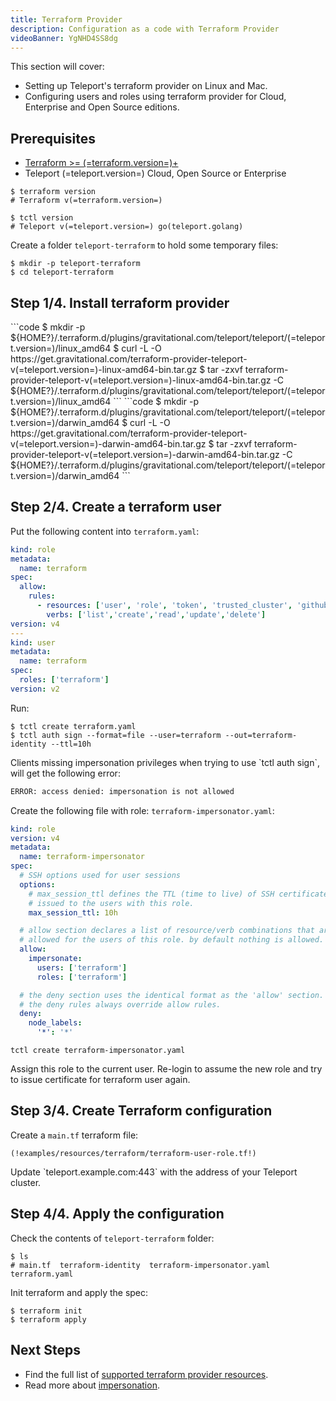 ```yaml
---
title: Terraform Provider
description: Configuration as a code with Terraform Provider
videoBanner: YgNHD4SS8dg
---
```


This section will cover:

- Setting up Teleport's terraform provider on Linux and Mac.
- Configuring users and roles using terraform provider for Cloud, Enterprise and Open Source editions.

## Prerequisites

- [Terraform >= (=terraform.version=)+](https://learn.hashicorp.com/tutorials/terraform/install-cli)
- Teleport (=teleport.version=) Cloud, Open Source or Enterprise

```code
$ terraform version
# Terraform v(=terraform.version=)
```

```code
$ tctl version
# Teleport v(=teleport.version=) go(teleport.golang)
```

Create a folder `teleport-terraform` to hold some temporary files:

```code
$ mkdir -p teleport-terraform
$ cd teleport-terraform
```

## Step 1/4. Install terraform provider

<Tabs>
  <TabItem label="Linux">
  ```code
  $ mkdir -p ${HOME?}/.terraform.d/plugins/gravitational.com/teleport/teleport/(=teleport.version=)/linux_amd64
  $ curl -L -O https://get.gravitational.com/terraform-provider-teleport-v(=teleport.version=)-linux-amd64-bin.tar.gz
  $ tar -zxvf terraform-provider-teleport-v(=teleport.version=)-linux-amd64-bin.tar.gz -C ${HOME?}/.terraform.d/plugins/gravitational.com/teleport/teleport/(=teleport.version=)/linux_amd64
  ```
  </TabItem>

  <TabItem label="MacOS">
  ```code
  $ mkdir -p ${HOME?}/.terraform.d/plugins/gravitational.com/teleport/teleport/(=teleport.version=)/darwin_amd64
  $ curl -L -O https://get.gravitational.com/terraform-provider-teleport-v(=teleport.version=)-darwin-amd64-bin.tar.gz
  $ tar -zxvf terraform-provider-teleport-v(=teleport.version=)-darwin-amd64-bin.tar.gz -C ${HOME?}/.terraform.d/plugins/gravitational.com/teleport/teleport/(=teleport.version=)/darwin_amd64
  ```
  </TabItem>
</Tabs>

## Step 2/4. Create a terraform user

Put the following content into `terraform.yaml`:

```yaml
kind: role
metadata:
  name: terraform
spec:
  allow:
    rules:
      - resources: ['user', 'role', 'token', 'trusted_cluster', 'github', 'oidc', 'saml']
        verbs: ['list','create','read','update','delete']
version: v4
---
kind: user
metadata:
  name: terraform
spec:
  roles: ['terraform']
version: v2
```

Run:

```code
$ tctl create terraform.yaml
$ tctl auth sign --format=file --user=terraform --out=terraform-identity --ttl=10h
```

<Admonition type="note">
Clients missing impersonation privileges when trying to use `tctl auth sign`,
will get the following error:

```txt
ERROR: access denied: impersonation is not allowed
```

Create the following file with role: `terraform-impersonator.yaml`:

```yaml
kind: role
version: v4
metadata:
  name: terraform-impersonator
spec:
  # SSH options used for user sessions
  options:
    # max_session_ttl defines the TTL (time to live) of SSH certificates
    # issued to the users with this role.
    max_session_ttl: 10h

  # allow section declares a list of resource/verb combinations that are
  # allowed for the users of this role. by default nothing is allowed.
  allow:
    impersonate:
      users: ['terraform']
      roles: ['terraform']

  # the deny section uses the identical format as the 'allow' section.
  # the deny rules always override allow rules.
  deny:
    node_labels:
      '*': '*'
```

```code
tctl create terraform-impersonator.yaml
```

Assign this role to the current user. Re-login to assume the new role and try
to issue certificate for terraform user again.

</Admonition>

## Step 3/4. Create Terraform configuration

Create a `main.tf` terraform file:

```
(!examples/resources/terraform/terraform-user-role.tf!)
``````

<Admonition type="note">
Update `teleport.example.com:443` with the address of your Teleport cluster.
</Admonition>

## Step 4/4. Apply the configuration

Check the contents of `teleport-terraform` folder:

```code
$ ls
# main.tf  terraform-identity  terraform-impersonator.yaml  terraform.yaml
```

Init terraform and apply the spec:

```code
$ terraform init
$ terraform apply
```

## Next Steps

- Find the full list of [supported terraform provider resources](../reference/terraform-provider.mdx).
- Read more about [impersonation](../../access-controls/guides/impersonation.mdx).
